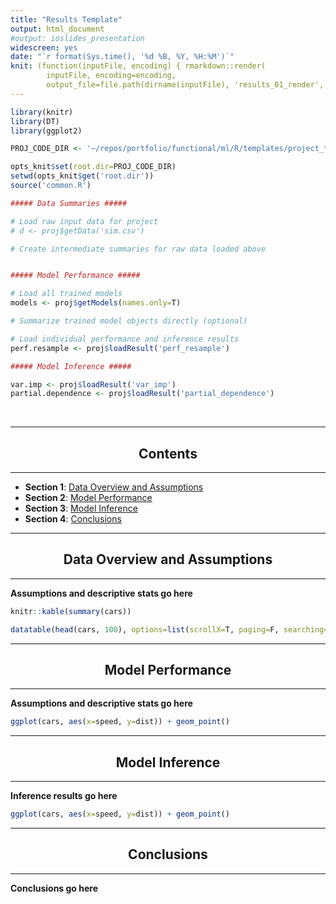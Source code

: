 ```yaml
---
title: "Results Template"
output: html_document
#output: ioslides_presentation
widescreen: yes
date: "`r format(Sys.time(), '%d %B, %Y, %H:%M')`"
knit: (function(inputFile, encoding) { rmarkdown::render(
        inputFile, encoding=encoding, 
        output_file=file.path(dirname(inputFile), 'results_01_render', 'doc.html')) })
---
```

  

```r
library(knitr)
library(DT)
library(ggplot2)

PROJ_CODE_DIR <- '~/repos/portfolio/functional/ml/R/templates/project_template'

opts_knit$set(root.dir=PROJ_CODE_DIR)
setwd(opts_knit$get('root.dir'))
source('common.R')
```

```r

##### Data Summaries #####

# Load raw input data for project
# d <- proj$getData('sim.csv')

# Create intermediate summaries for raw data loaded above


##### Model Performance #####

# Load all trained models 
models <- proj$getModels(names.only=T)

# Summarize trained model objects directly (optional)

# Load individual performance and inference results
perf.resample <- proj$loadResult('perf_resample')

##### Model Inference #####

var.imp <- proj$loadResult('var_imp')
partial.dependence <- proj$loadResult('partial_dependence')
```

<br><hr>
<center><h2>Contents</h2></center>
<hr>

- **Section 1**: [Data Overview and Assumptions](#id1)
- **Section 2**: [Model Performance](#id2)
- **Section 3**: [Model Inference](#id3)
- **Section 4**: [Conclusions](#id4)

<hr>
<center><h2><a id="id1">Data Overview and Assumptions</a></center></h2></center>
<hr>

__Assumptions and descriptive stats go here__
```r
knitr::kable(summary(cars))
```

```r
datatable(head(cars, 100), options=list(scrollX=T, paging=F, searching=F))
```

<hr>
<center><h2><a id="id2">Model Performance</a></center></h2></center>
<hr>

__Assumptions and descriptive stats go here__

```r
ggplot(cars, aes(x=speed, y=dist)) + geom_point()
```

<hr>
<center><h2><a id="id3">Model Inference</a></center></h2></center>
<hr>

__Inference results go here__

```r
ggplot(cars, aes(x=speed, y=dist)) + geom_point()
```

<hr>
<center><h2><a id="id4">Conclusions</a></center></h2></center>
<hr>

__Conclusions go here__